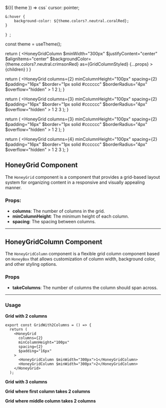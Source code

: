 

  ${({ theme }) => css`
    cursor: pointer;

    &:hover {
        background-color: ${theme.colors?.neutral.coralRed};
    }
  `}
`;

  const theme = useTheme();

  return (
    <HoneyGridColumn
      $minWidth="300px"
      $justifyContent="center"
      $alignItems="center"
      $backgroundColor={theme.colors?.neutral.crimsonRed}
      as={GridColumnStyled}
      {...props}
    >
      {children}
    </HoneyGridColumn>
  )
}

  return (
    <HoneyGrid
      columns={2}
      minColumnHeight="100px"
      spacing={2}
      $padding="16px"
      $border="1px solid #cccccc"
      $borderRadius="4px"
      $overflow="hidden"
    >
      <GridColumn>1</GridColumn>
      <GridColumn>2</GridColumn>
    </HoneyGrid>
  );
}

  return (
    <HoneyGrid
      columns={3}
      minColumnHeight="100px"
      spacing={2}
      $padding="16px"
      $border="1px solid #cccccc"
      $borderRadius="4px"
      $overflow="hidden"
    >
      <GridColumn>1</GridColumn>
      <GridColumn>2</GridColumn>
      <GridColumn>3</GridColumn>
    </HoneyGrid>
  );
}

  return (
    <HoneyGrid
      columns={3}
      minColumnHeight="100px"
      spacing={2}
      $padding="16px"
      $border="1px solid #cccccc"
      $borderRadius="4px"
      $overflow="hidden"
    >
      <GridColumn takeColumns={2}>1</GridColumn>
      <GridColumn>2</GridColumn>
    </HoneyGrid>
  );
}

  return (
    <HoneyGrid
      columns={4}
      minColumnHeight="100px"
      spacing={2}
      $padding="16px"
      $border="1px solid #cccccc"
      $borderRadius="4px"
      $overflow="hidden"
    >
      <GridColumn>1</GridColumn>
      <GridColumn takeColumns={2}>2</GridColumn>
      <GridColumn>3</GridColumn>
    </HoneyGrid>
  );
}

## HoneyGrid Component

The `HoneyGrid` component is a component that provides a grid-based layout system for organizing content in a responsive and visually appealing manner.

### Props:

* **columns**: The number of columns in the grid.
* **minColumnHeight**: The minimum height of each column.
* **spacing**: The spacing between columns.

---

## HoneyGridColumn Component

The `HoneyGridColumn` component is a flexible grid column component based on `HoneyBox` that allows customization of column width,
background color, and other styling options.

### Props

* **takeColumns**: The number of columns the column should span across.

---

### Usage

**Grid with 2 columns**

<GridWith2Columns/>

~~~tsx
export const GridWith2Columns = () => {
  return (
    <HoneyGrid
      columns={2}
      minColumnHeight="100px"
      spacing={2}
      $padding="16px"
    >
      <HoneyGridColumn $minWidth="300px">1</HoneyGridColumn>
      <HoneyGridColumn $minWidth="300px">2</HoneyGridColumn>
    </HoneyGrid>
  );
~~~

**Grid with 3 columns**

<GridWith3Columns/>

**Grid where first column takes 2 columns**

<GridWithTaking2Columns/>

**Grid where middle column takes 2 columns**

<GridWithTaking2ColumnsInMiddle/>